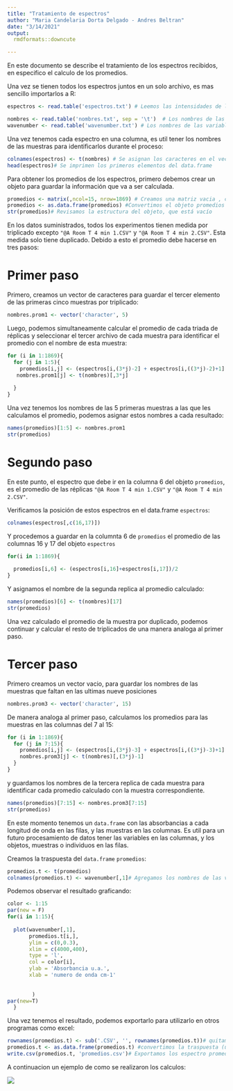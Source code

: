 ```yaml
---
title: "Tratamiento de espectros"
author: "Maria Candelaria Dorta Delgado - Andres Beltran"
date: "3/14/2021"
output: 
  rmdformats::downcute

---
```

En este documento se describe el tratamiento de los espectros recibidos, en especifico el calculo de los promedios.

Una vez se tienen todos los espectros juntos en un solo archivo, es mas sencillo importarlos a R:
```r
espectros <- read.table('espectros.txt') # Leemos las intensidades de los espectros

nombres <- read.table('nombres.txt', sep = '\t')  # Los nombres de las muestras
wavenumber <- read.table('wavenumber.txt') # Los nombres de las variables, los numeros de onda
```

Una vez tenemos cada espectro en una columna, es util tener los nombres de las muestras para identificarlos durante el proceso:

```r
colnames(espectros) <- t(nombres) # Se asignan los caracteres en el vector nombres a los nombres de las columnas
head(espectros)# Se imprimen los primeros elementos del data.frame
```


Para obtener los promedios de los espectros, primero debemos crear un objeto para guardar la información que va a ser calculada.


```r
promedios <- matrix(,ncol=15, nrow=1869) # Creamos una matriz vacia , con 1869 filas para cada numero de onda y 15 columnas para cada muestra promediada
promedios <- as.data.frame(promedios) #Convertimos el objeto promedios de matriz a data.frame, para poder tener valores numericos y caracteres al mismo tiempo.
str(promedios)# Revisamos la estructura del objeto, que está vacío
```

En los datos suministrados, todos los experimentos tienen medida por triplicado excepto `"@A Room T 4 min 1.CSV"` y ` "@A Room T 4 min 2.CSV"`. Esta medida solo tiene duplicado. Debido a esto el promedio debe hacerse en tres pasos:

# Primer paso

Primero, creamos un vector de caracteres para guardar el tercer elemento de las primeras cinco muestras por triplicado:
```r
nombres.prom1 <- vector('character', 5) 
```

Luego, podemos simultaneamente calcular el promedio de cada triada de réplicas y seleccionar el tercer archivo de cada muestra para identificar el promedio con el nombre de esta muestra:

```r
for (i in 1:1869){
  for (j in 1:5){
    promedios[i,j] <- (espectros[i,(3*j)-2] + espectros[i,((3*j)-2)+1] + espectros[i,(((3*j)-2)+2)])/3 
   nombres.prom1[j] <- t(nombres)[,3*j]
    
  }
}
```

Una vez tenemos los nombres de las 5 primeras muestras a las que les calculamos el promedio, podemos asignar estos nombres a cada resultado:

```r
names(promedios)[1:5] <- nombres.prom1
str(promedios)
```
# Segundo paso

En este punto, el espectro que debe ir en la columna 6 del objeto `promedios`, es el promedio de las réplicas `"@A Room T 4 min 1.CSV"` y ` "@A Room T 4 min 2.CSV"`. 

Verificamos la posición de estos espectros en el data.frame `espectros`:

```r
colnames(espectros[,c(16,17)])
```
Y procedemos a guardar en la columnta 6 de `promedios` el promedio de las columnas 16 y 17 del objeto `espectros`

```r
for(i in 1:1869){
  
  promedios[i,6] <- (espectros[i,16]+espectros[i,17])/2
}

```

Y asignamos el nombre de la segunda replica al promedio calculado:

```r
names(promedios)[6] <- t(nombres)[17]
str(promedios)
```
Una vez calculado el promedio de la muestra por duplicado, podemos continuar y calcular el resto de triplicados de una manera analoga al primer paso.

# Tercer paso

Primero creamos un vector vacio, para guardar los nombres de las muestras que faltan en las ultimas nueve posiciones 

```r
nombres.prom3 <- vector('character', 15)
```


De manera analoga al primer paso, calculamos los promedios para las muestras en las columnas del 7 al 15:

```r

for (i in 1:1869){
  for (j in 7:15){
    promedios[i,j] <- (espectros[i,(3*j)-3] + espectros[i,((3*j)-3)+1] + espectros[i,(((3*j)-3)+2)])/3 
    nombres.prom3[j] <- t(nombres)[,(3*j)-1]
  }
}		

```


y guardamos los nombres de la tercera replica de cada muestra para identificar cada promedio calculado con la muestra correspondiente.
```r
names(promedios)[7:15] <- nombres.prom3[7:15]
str(promedios)
```
En este momento tenemos un `data.frame` con las absorbancias a cada longitud de onda en las filas, y las muestras en las columnas. Es util para un futuro procesamiento de datos tener las variables en las columnas, y los objetos, muestras o individuos en las filas.

Creamos la traspuesta del `data.frame` `promedios`:

```r
promedios.t <- t(promedios)
colnames(promedios.t) <- wavenumber[,1]# Agregamos los nombres de las variables
```

Podemos observar el resultado graficando:

```r
color <- 1:15
par(new = F)
for(i in 1:15){
  
  plot(wavenumber[,1],
       promedios.t[i,],
       ylim = c(0,0.3),
       xlim = c(4000,400),
       type = 'l',
       col = color[i],
       ylab = 'Absorbancia u.a.',
       xlab = 'numero de onda cm-1'
       
       
        ) 
par(new=T)
  }

```







Una vez tenemos el resultado, podemos exportarlo para utilizarlo en otros programas como excel:

```r
rownames(promedios.t) <- sub('.CSV', '', rownames(promedios.t))# quitamos el .CSV del final de cada nombre de muestra
promedios.t <- as.data.frame(promedios.t) #convertimos la traspuesta (un objeto de clase matrix) en un data.frame
write.csv(promedios.t, 'promedios.csv')# Exportamos los espectro promediados
```


A continuacion un ejemplo de como se realizaron los calculos:

![](dibujo.jpg)


